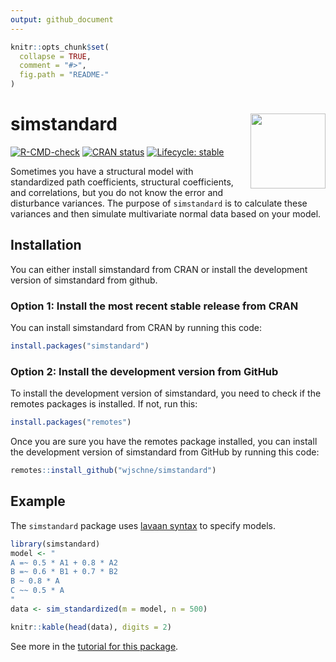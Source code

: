 ```yaml
---
output: github_document
---
```



<!-- README.md is generated from README.Rmd. Please edit that file -->

```r
knitr::opts_chunk$set(
  collapse = TRUE,
  comment = "#>",
  fig.path = "README-"
)
```

# simstandard <a href="https://wjschne.github.io/simstandard/"><img src="man/figures/logo.png" align="right" height="120" /></a>

<!-- badges: start -->
[![R-CMD-check](https://github.com/wjschne/simstandard/workflows/R-CMD-check/badge.svg)](https://github.com/wjschne/simstandard/actions)
[![CRAN status](https://www.r-pkg.org/badges/version/simstandard)](https://CRAN.R-project.org/package=simstandard)
[![Lifecycle: stable](https://img.shields.io/badge/lifecycle-stable-brightgreen.svg)](https://lifecycle.r-lib.org/articles/stages.html#stable)
<!-- badges: end -->



Sometimes you have a structural model with standardized path coefficients, structural coefficients, and correlations, but you do not know the error and disturbance variances. The purpose of `simstandard` is to calculate these variances and then simulate multivariate normal data based on your model.

## Installation

You can either install simstandard from CRAN or install the development version of simstandard from github.

### Option 1: Install the most recent stable release from CRAN

You can install simstandard from CRAN by running this code:

```r
install.packages("simstandard")
```

### Option 2: Install the development version from GitHub

To install the development version of simstandard, you need to check if the remotes packages is installed. If not, run this:

```r
install.packages("remotes")
```

Once you are sure you have the remotes package installed, you can install the development version of simstandard from GitHub by running this code:

```r
remotes::install_github("wjschne/simstandard")
```

## Example

The `simstandard` package uses [lavaan syntax](https://lavaan.ugent.be/tutorial/syntax1.html) to specify models.

```r
library(simstandard)
model <- "
A =~ 0.5 * A1 + 0.8 * A2
B =~ 0.6 * B1 + 0.7 * B2
B ~ 0.8 * A
C ~~ 0.5 * A
"
data <- sim_standardized(m = model, n = 500)

knitr::kable(head(data), digits = 2)
```

See more in the [tutorial for this package](https://wjschne.github.io/simstandard//articles/simstandard_tutorial.html).
